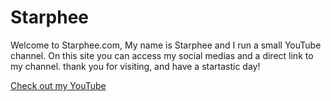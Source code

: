 
<Banner>

# Starphee

<FancySwitch />
<FancySwitch />
<FancySwitch />
<FancySwitch />
<FancySwitch />
<FancySwitch />

</Banner>

<Container>

Welcome to Starphee.com, My name is Starphee and I run a small YouTube channel. On this site you can access my social medias and a direct link to my channel. thank you for visiting, and have a startastic day!

<p className="text-center">
  <a class="gtm-button" href="https://www.youtube.com/channel/UCgpzFOEAr_gSAS2loOIx3vA" rel="external">
    Check out my YouTube
  </a>
</p>

</Container>
